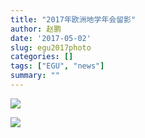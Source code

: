 ```yaml
---
title: "2017年欧洲地学年会留影"
author: 赵鹏
date: '2017-05-02'
slug: egu2017photo
categories: []
tags: ["EGU", "news"]
summary: ""
---
```


![](http://www.biomet.co.at/wp/wp-content/uploads/2017/04/IMG_19351.jpeg)

![](http://www.biomet.co.at/wp/wp-content/uploads/2017/04/IMG_1938-e1493284916944.jpeg)